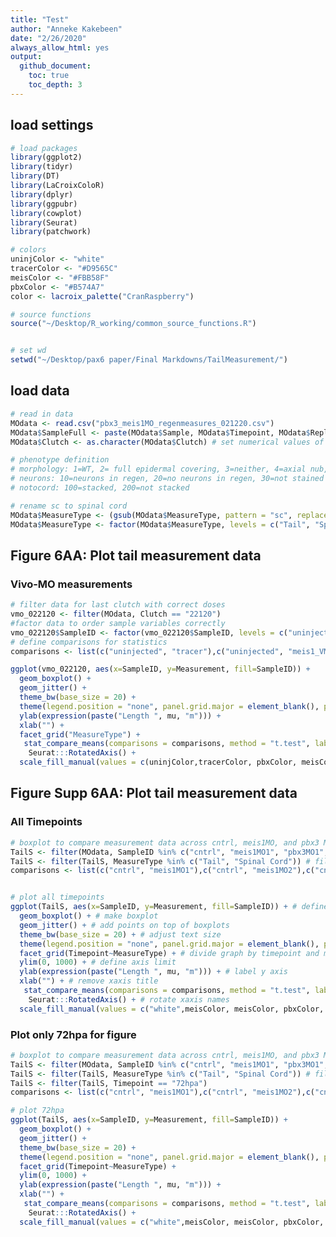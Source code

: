 ```yaml
---
title: "Test"
author: "Anneke Kakebeen"
date: "2/26/2020"
always_allow_html: yes
output:
  github_document:
    toc: true
    toc_depth: 3
---
```


## load settings
```r

# load packages 
library(ggplot2)
library(tidyr)
library(DT)
library(LaCroixColoR)
library(dplyr)
library(ggpubr)
library(cowplot)
library(Seurat)
library(patchwork)

# colors 
uninjColor <- "white"
tracerColor <- "#D9565C"
meisColor <- "#FBB58F"
pbxColor <- "#B574A7"
color <- lacroix_palette("CranRaspberry")

# source functions
source("~/Desktop/R_working/common_source_functions.R")


# set wd
setwd("~/Desktop/pax6 paper/Final Markdowns/TailMeasurement/")


```


## load data
```r

# read in data
MOdata <- read.csv("pbx3_meis1MO_regenmeasures_021220.csv")
MOdata$SampleFull <- paste(MOdata$Sample, MOdata$Timepoint, MOdata$Replicate, MOdata$Clutch, sep = ".") # make column with sampleID
MOdata$Clutch <- as.character(MOdata$Clutch) # set numerical values of clutch as a character 

# phenotype definition
# morphology: 1=WT, 2= full epidermal covering, 3=neither, 4=axial nub, 5=axial no fin
# neurons: 10=neurons in regen, 20=no neurons in regen, 30=not stained
# notocord: 100=stacked, 200=not stacked

# rename sc to spinal cord
MOdata$MeasureType <- (gsub(MOdata$MeasureType, pattern = "sc", replacement = "Spinal Cord"))
MOdata$MeasureType <- factor(MOdata$MeasureType, levels = c("Tail", "Spinal Cord", "Spinal Cord_width")) # factor measurement type for plot 

```
## Figure 6AA: Plot tail measurement data
### Vivo-MO measurements
```r
# filter data for last clutch with correct doses
vmo_022120 <- filter(MOdata, Clutch == "22120")
#factor data to order sample variables correctly
vmo_022120$SampleID <- factor(vmo_022120$SampleID, levels = c("uninjected", "tracer", "meis1_VMO", "pbx3_VMO"))
# define comparisons for statistics
comparisons <- list(c("uninjected", "tracer"),c("uninjected", "meis1_VMO"),c("uninjected", "pbx3_VMO"),c("tracer", "meis1_VMO"), c("tracer", "pbx3_VMO")) # define comparisons for statistics

ggplot(vmo_022120, aes(x=SampleID, y=Measurement, fill=SampleID)) +
  geom_boxplot() +
  geom_jitter() +
  theme_bw(base_size = 20) +
  theme(legend.position = "none", panel.grid.major = element_blank(), panel.grid.minor = element_blank(), axis.text.x = element_text(colour = "black"), axis.text.y = element_text(colour = "black")) +
  ylab(expression(paste("Length ", mu, "m"))) +
  xlab("") +
  facet_grid("MeasureType") +
   stat_compare_means(comparisons = comparisons, method = "t.test", label = "p.signif") +
    Seurat:::RotatedAxis() +
  scale_fill_manual(values = c(uninjColor,tracerColor, pbxColor, meisColor))


```


## Figure Supp 6AA: Plot tail measurement data
### All Timepoints
```r

# boxplot to compare measurement data across cntrl, meis1MO, and pbx3 MO 
TailS <- filter(MOdata, SampleID %in% c("cntrl", "meis1MO1", "pbx3MO1", "meis1MO2", "pbx3MO2"))
TailS <- filter(TailS, MeasureType %in% c("Tail", "Spinal Cord")) # filter table for only tail and spinal cord measurements
comparisons <- list(c("cntrl", "meis1MO1"),c("cntrl", "meis1MO2"),c("cntrl", "pbx3MO1"),c("cntrl", "pbx3MO2")) # define comparisons for statistics


# plot all timepoints
ggplot(TailS, aes(x=SampleID, y=Measurement, fill=SampleID)) + # define dataframe and paramters
  geom_boxplot() + # make boxplot
  geom_jitter() + # add points on top of boxplots
  theme_bw(base_size = 20) + # adjust text size
  theme(legend.position = "none", panel.grid.major = element_blank(), panel.grid.minor = element_blank()) + # adjust graph look (remove gridlines)
  facet_grid(Timepoint~MeasureType) + # divide graph by timepoint and measurement type
  ylim(0, 1000) + # define axis limit
  ylab(expression(paste("Length ", mu, "m"))) + # label y axis
  xlab("") + # remove xaxis title
   stat_compare_means(comparisons = comparisons, method = "t.test", label.y = c(750, 825, 900, 970), label = "p.signif") + # add statistical test
    Seurat:::RotatedAxis() + # rotate xaxis names
  scale_fill_manual(values = c("white",meisColor, meisColor, pbxColor, pbxColor)) # call fill colors


```

### Plot only 72hpa for figure
```r

# boxplot to compare measurement data across cntrl, meis1MO, and pbx3 MO 
TailS <- filter(MOdata, SampleID %in% c("cntrl", "meis1MO1", "pbx3MO1", "meis1MO2", "pbx3MO2"))
TailS <- filter(TailS, MeasureType %in% c("Tail", "Spinal Cord")) # filter table for only tail and spinal cord measurements
TailS <- filter(TailS, Timepoint == "72hpa")
comparisons <- list(c("cntrl", "meis1MO1"),c("cntrl", "meis1MO2"),c("cntrl", "pbx3MO1"),c("cntrl", "pbx3MO2")) # define comparisons for statistics

# plot 72hpa
ggplot(TailS, aes(x=SampleID, y=Measurement, fill=SampleID)) +
  geom_boxplot() +
  geom_jitter() +
  theme_bw(base_size = 20) +
  theme(legend.position = "none", panel.grid.major = element_blank(), panel.grid.minor = element_blank(), axis.text.x = element_text(colour = "black"), axis.text.y = element_text(colour = "black")) +
  facet_grid(Timepoint~MeasureType) +
  ylim(0, 1000) +
  ylab(expression(paste("Length ", mu, "m"))) +
  xlab("") +
   stat_compare_means(comparisons = comparisons, method = "t.test", label.y = c(750, 825, 900, 975), label = "p.signif") +
    Seurat:::RotatedAxis() +
  scale_fill_manual(values = c("white",meisColor, meisColor, pbxColor, pbxColor))


```


